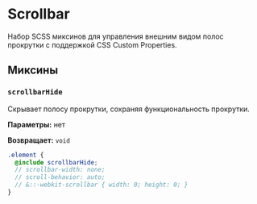 
<Meta title='@dxtmisha/styles/ru/Scrollbar'/>

# Scrollbar

Набор SCSS миксинов для управления внешним видом полос прокрутки с поддержкой CSS Custom Properties.

## Миксины

### `scrollbarHide`

Скрывает полосу прокрутки, сохраняя функциональность прокрутки.

**Параметры:** нет

**Возвращает:** `void`

```scss
.element {
  @include scrollbarHide;
  // scrollbar-width: none;
  // scroll-behavior: auto;
  // &::-webkit-scrollbar { width: 0; height: 0; }
}
```

